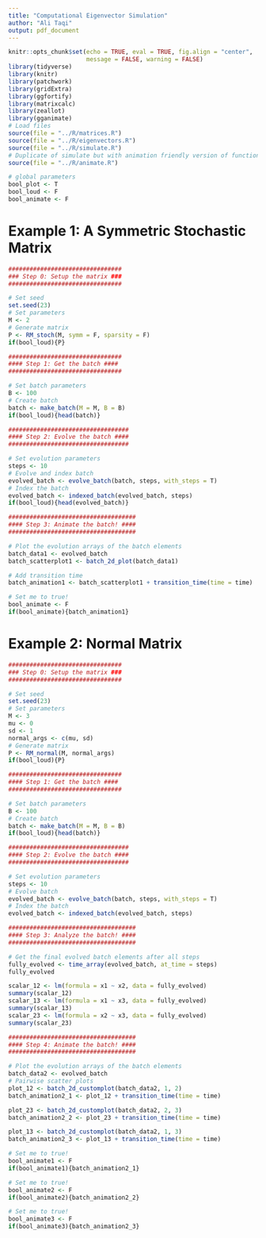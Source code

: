 ```yaml
---
title: "Computational Eigenvector Simulation"
author: "Ali Taqi"
output: pdf_document
---
```


```r
knitr::opts_chunk$set(echo = TRUE, eval = TRUE, fig.align = "center", 
                      message = FALSE, warning = FALSE)
library(tidyverse)
library(knitr)
library(patchwork)
library(gridExtra)
library(ggfortify)
library(matrixcalc)
library(zeallot)
library(gganimate)
# Load files
source(file = "../R/matrices.R")
source(file = "../R/eigenvectors.R")
source(file = "../R/simulate.R")
# Duplicate of simulate but with animation friendly version of functions
source(file = "../R/animate.R")
```

```r
# global parameters
bool_plot <- T
bool_loud <- F
bool_animate <- F
```

# Example 1: A Symmetric Stochastic Matrix

```r

################################
### Step 0: Setup the matrix ###
################################

# Set seed
set.seed(23)
# Set parameters
M <- 2
# Generate matrix
P <- RM_stoch(M, symm = F, sparsity = F)
if(bool_loud){P}

################################
#### Step 1: Get the batch ####
################################

# Set batch parameters
B <- 100
# Create batch
batch <- make_batch(M = M, B = B)
if(bool_loud){head(batch)}

##################################
#### Step 2: Evolve the batch ####
##################################

# Set evolution parameters
steps <- 10
# Evolve and index batch
evolved_batch <- evolve_batch(batch, steps, with_steps = T)
# Index the batch 
evolved_batch <- indexed_batch(evolved_batch, steps)
if(bool_loud){head(evolved_batch)}

```

```r

####################################
#### Step 3: Animate the batch! ####
####################################

# Plot the evolution arrays of the batch elements
batch_data1 <- evolved_batch
batch_scatterplot1 <- batch_2d_plot(batch_data1)

# Add transition time
batch_animation1 <- batch_scatterplot1 + transition_time(time = time)

# Set me to true!
bool_animate <- F
if(bool_animate){batch_animation1}

```

# Example 2: Normal Matrix

```r

################################
### Step 0: Setup the matrix ###
################################

# Set seed
set.seed(23)
# Set parameters
M <- 3
mu <- 0
sd <- 1
normal_args <- c(mu, sd)
# Generate matrix
P <- RM_normal(M, normal_args)
if(bool_loud){P}

################################
#### Step 1: Get the batch ####
################################

# Set batch parameters
B <- 100
# Create batch
batch <- make_batch(M = M, B = B)
if(bool_loud){head(batch)}

##################################
#### Step 2: Evolve the batch ####
##################################

# Set evolution parameters
steps <- 10
# Evolve batch
evolved_batch <- evolve_batch(batch, steps, with_steps = T)
# Index the batch
evolved_batch <- indexed_batch(evolved_batch, steps)

```

```r

####################################
#### Step 3: Analyze the batch! ####
####################################

# Get the final evolved batch elements after all steps
fully_evolved <- time_array(evolved_batch, at_time = steps)
fully_evolved
```

```r
scalar_12 <- lm(formula = x1 ~ x2, data = fully_evolved)
summary(scalar_12)
scalar_13 <- lm(formula = x1 ~ x3, data = fully_evolved)
summary(scalar_13)
scalar_23 <- lm(formula = x2 ~ x3, data = fully_evolved)
summary(scalar_23)
```

```r

####################################
#### Step 4: Animate the batch! ####
####################################

# Plot the evolution arrays of the batch elements
batch_data2 <- evolved_batch
# Pairwise scatter plots
plot_12 <- batch_2d_customplot(batch_data2, 1, 2)
batch_animation2_1 <- plot_12 + transition_time(time = time)

plot_23 <- batch_2d_customplot(batch_data2, 2, 3)
batch_animation2_2 <- plot_23 + transition_time(time = time)

plot_13 <- batch_2d_customplot(batch_data2, 1, 3)
batch_animation2_3 <- plot_13 + transition_time(time = time)
```

```r
# Set me to true!
bool_animate1 <- F
if(bool_animate1){batch_animation2_1}
```

```r
# Set me to true!
bool_animate2 <- F
if(bool_animate2){batch_animation2_2}
```

```r
# Set me to true!
bool_animate3 <- F
if(bool_animate3){batch_animation2_3}
```


